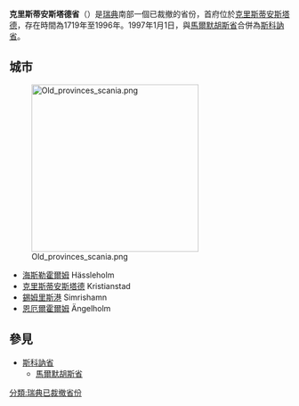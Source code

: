{{Infobox 瑞典省份
| 名称 = 克里斯蒂安斯塔德省
| 瑞典语名称 = Kristianstads län
| 徽章 = Kristianstad län vapen.svg
| 地图 = SverigesLän1996Kristianstad.svg
| 代码 = L
| 首府 = 克里斯蒂安斯塔德
| 面积 = 
| 面积排名 = 
| 水域面积 = 
| 人口 = 
| 人口排名 = 
| 人口密度 = 
| 建立时间 = 1719
| 裁撤時間= 1997
}}
'''克里斯蒂安斯塔德省'''（{{lang|sv|Kristianstads län}}）是[[瑞典|瑞典]]南部一個已裁撤的省份，首府位於[[克里斯蒂安斯塔德|克里斯蒂安斯塔德]]，存在時間為1719年至1996年。1997年1月1日，與[[馬爾默胡斯省|馬爾默胡斯省]]合併為[[斯科訥省|斯科訥省]]。

==城市==
[[File:Old_provinces_scania.png|300px]]
*[[海斯勒霍爾姆|海斯勒霍爾姆]] Hässleholm
*[[克里斯蒂安斯塔德|克里斯蒂安斯塔德]] Kristianstad
*[[錫姆里斯港|錫姆里斯港]] Simrishamn
*[[恩厄爾霍爾姆|恩厄爾霍爾姆]] Ängelholm

==參見==
*[[斯科訥省|斯科訥省]]
**[[馬爾默胡斯省|馬爾默胡斯省]]

{{Navbox
|name    = 克里斯蒂安斯塔德省
|title   = 前克里斯蒂安斯塔德省[[瑞典自治市|自治市]]
|image   = [[File:Kristianstad_län_vapen.svg|35px]]
|state   = uncollapsed
|imagestyle = padding-right: .5em;
|titlestyle = background: #b8d2ff;
|belowstyle = background: #e6f2ff;

|list1   = [[布魯默拉市|布魯默拉]] · [[博斯塔德市|博斯塔德]] · [[海斯勒霍爾姆市|海斯勒霍爾姆]] · [[克利潘市|克利潘]] · [[克里斯蒂安斯塔德市|克里斯蒂安斯塔德]] · [[烏斯比市|烏斯比]] · [[佩什托普市|佩什托普]] · [[錫姆里斯港市|錫姆里斯港]] · [[圖默利拉市|圖默利拉]] · [[奧斯托普市|奧斯托普]] · [[恩厄爾霍爾姆市|恩厄爾霍爾姆]] · [[厄克爾永阿市|厄克爾永阿]] · [[東約因厄市|東約因厄]]
|below=[[瑞典省份|瑞典省份]] · [[瑞典|瑞典]]
}}

[[分類:瑞典已裁撤省份|分類:瑞典已裁撤省份]]